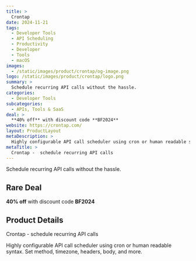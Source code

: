 ```yaml
---
title: >
  Crontap
date: 2024-11-21
tags:
  - Developer Tools
  - API Scheduling
  - Productivity
  - Developer
  - Tools
  - macOS
images:
  - /static/images/product/crontap/og-image.png
logo: /static/images/product/crontap/logo.png
summary: >
  Schedule recurring API calls without the hassle.
categories:
  - Developer Tools
subcategories:
  - APIs, Tools & SaaS
deal: >
  **40% off** with discount code **BF2024**
website: https://crontap.com/
layout: ProductLayout
metaDescription: >
  Highly configurable API call scheduler using cron or human readable syntax. Set method, timezone, headers, body, and more.
metaTitle: >
  Crontap -  schedule recurring API calls
---
```

Schedule recurring API calls without the hassle.

## Rare Deal

**40% off** with discount code **BF2024**

## Product Details
Crontap -  schedule recurring API calls

Highly configurable API call scheduler using cron or human readable syntax. Set method, timezone, headers, body, and more.
